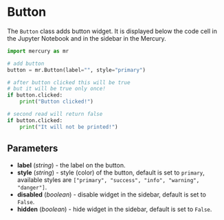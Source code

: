 # Button

The `Button` class adds button widget. It is displayed below the code cell in the Jupyter Notebook and in the sidebar in the Mercury.

```python
import mercury as mr

# add button 
button = mr.Button(label="", style="primary")

# after button clicked this will be true
# but it will be true only once!
if button.clicked:
    print("Button clicked!")

# second read will return false
if button.clicked:
    print("It will not be printed!")
```

## Parameters

- **label** (_string_) - the label on the button.
- **style** (_string_) - style (color) of the button, default is set to `primary`, available styles are `["primary", "success", "info", "warning", "danger"]`.
- **disabled** (_boolean_) - disable widget in the sidebar, default is set to `False`.
- **hidden** (_boolean_) - hide widget in the sidebar, default is set to `False`.

